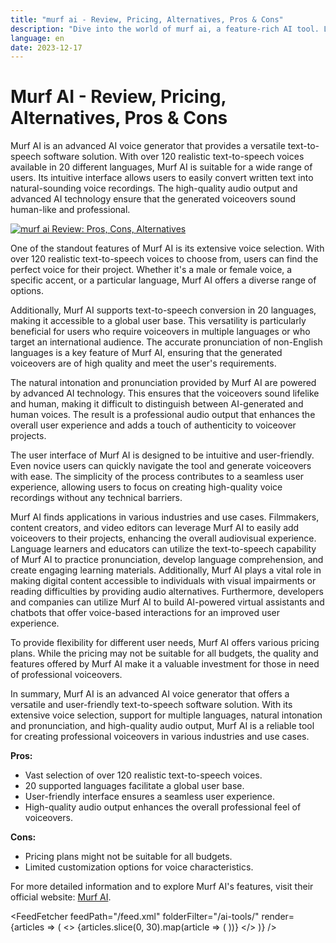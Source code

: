 ```yaml
---
title: "murf ai - Review, Pricing, Alternatives, Pros & Cons"
description: "Dive into the world of murf ai, a feature-rich AI tool. Learn about its features, pricing, and how it's making an impact. Don't miss out!"
language: en
date: 2023-12-17
---
```


# Murf AI - Review, Pricing, Alternatives, Pros & Cons
        
Murf AI is an advanced AI voice generator that provides a versatile text-to-speech software solution. With over 120 realistic text-to-speech voices available in 20 different languages, Murf AI is suitable for a wide range of users. Its intuitive interface allows users to easily convert written text into natural-sounding voice recordings. The high-quality audio output and advanced AI technology ensure that the generated voiceovers sound human-like and professional.


<BlogHeader />


[![murf ai Review: Pros, Cons, Alternatives](/ai-tools/murf-ai.png)](https://murf.ai/)



One of the standout features of Murf AI is its extensive voice selection. With over 120 realistic text-to-speech voices to choose from, users can find the perfect voice for their project. Whether it's a male or female voice, a specific accent, or a particular language, Murf AI offers a diverse range of options.

Additionally, Murf AI supports text-to-speech conversion in 20 languages, making it accessible to a global user base. This versatility is particularly beneficial for users who require voiceovers in multiple languages or who target an international audience. The accurate pronunciation of non-English languages is a key feature of Murf AI, ensuring that the generated voiceovers are of high quality and meet the user's requirements.

The natural intonation and pronunciation provided by Murf AI are powered by advanced AI technology. This ensures that the voiceovers sound lifelike and human, making it difficult to distinguish between AI-generated and human voices. The result is a professional audio output that enhances the overall user experience and adds a touch of authenticity to voiceover projects.

The user interface of Murf AI is designed to be intuitive and user-friendly. Even novice users can quickly navigate the tool and generate voiceovers with ease. The simplicity of the process contributes to a seamless user experience, allowing users to focus on creating high-quality voice recordings without any technical barriers.

Murf AI finds applications in various industries and use cases. Filmmakers, content creators, and video editors can leverage Murf AI to easily add voiceovers to their projects, enhancing the overall audiovisual experience. Language learners and educators can utilize the text-to-speech capability of Murf AI to practice pronunciation, develop language comprehension, and create engaging learning materials. Additionally, Murf AI plays a vital role in making digital content accessible to individuals with visual impairments or reading difficulties by providing audio alternatives. Furthermore, developers and companies can utilize Murf AI to build AI-powered virtual assistants and chatbots that offer voice-based interactions for an improved user experience.

To provide flexibility for different user needs, Murf AI offers various pricing plans. While the pricing may not be suitable for all budgets, the quality and features offered by Murf AI make it a valuable investment for those in need of professional voiceovers.

In summary, Murf AI is an advanced AI voice generator that offers a versatile and user-friendly text-to-speech software solution. With its extensive voice selection, support for multiple languages, natural intonation and pronunciation, and high-quality audio output, Murf AI is a reliable tool for creating professional voiceovers in various industries and use cases.

**Pros:**
- Vast selection of over 120 realistic text-to-speech voices.
- 20 supported languages facilitate a global user base.
- User-friendly interface ensures a seamless user experience.
- High-quality audio output enhances the overall professional feel of voiceovers.

**Cons:**
- Pricing plans might not be suitable for all budgets.
- Limited customization options for voice characteristics.

For more detailed information and to explore Murf AI's features, visit their official website: [Murf AI](https://murf.ai/).


<AdComponent />


<FeedFetcher feedPath="/feed.xml" folderFilter="/ai-tools/" render={articles => (
    <>
        <Cards>
            {articles.slice(0, 30).map(article => (
                <Card key={article.link} title={article.title} href={article.link} />
            ))}
        </Cards>
    </>
)} />

